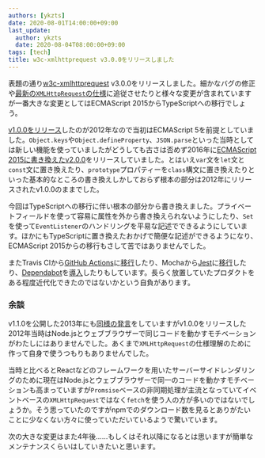 ```yaml
---
authors: [ykzts]
date: 2020-08-01T14:00:00+09:00
last_update:
  author: ykzts
  date: 2020-08-04T08:00:00+09:00
tags: [tech]
title: w3c-xmlhttprequest v3.0.0をリリースしました
---
```


表題の通り[w3c-xmlhttprequest](https://www.npmjs.com/package/w3c-xmlhttprequest) v3.0.0をリリースしました。細かなバグの修正や[最新の`XMLHttpRequest`の仕様](https://xhr.spec.whatwg.org/)に追従させたりと様々な変更が含まれていますが一番大きな変更としてはECMAScript 2015からTypeScriptへの移行でしょう。

<!--truncate-->

[v1.0.0をリリース](../../../../2012/06/23/register-node-xmlhttprequest-to-npm/index.mdx)したのが2012年なので当初はECMAScript 5を前提としていました。`Object.keys`や`Object.defineProperty`、`JSON.parse`といった当時としては新しい機能を使っていましたがどうしても古さは否めず2016年に[ECMAScript 2015に書き換えたv2.0.0](https://github.com/ykzts/node-xmlhttprequest/releases/tag/v2.0.0)をリリースしていました。とはいえ`var`文を`let`文と`const`文に置き換えたり、`prototype`プロパティーを`class`構文に置き換えたりといった基本的なところの書き換えしかしておらず根本の部分は2012年にリリースされたv1.0.0のままでした。

今回はTypeScriptへの移行に伴い根本の部分から書き換えました。プライベートフィールドを使って容易に属性を外から書き換えられないようにしたり、`Set`を使って`EventListener`のハンドリングを平易な記述でできるようにしています。ほかにもTypeScriptに置き換えたおかげで簡便な記述ができるようになり、ECMAScript 2015からの移行もさして苦ではありませんでした。

またTravis CIから[GitHub Actions](https://github.com/features/actions)に[移行](https://github.com/ykzts/node-xmlhttprequest/pull/60)したり、Mochaから[Jest](https://jestjs.io/)に[移行](https://github.com/ykzts/node-xmlhttprequest/pull/85)したり、[Dependabot](https://dependabot.com/)を[導入](https://github.com/ykzts/node-xmlhttprequest/pull/65)したりもしています。長らく放置していたプロダクトをある程度近代化できたのではないかという自負があります。

### 余談

v1.1.0を公開した2013年にも[同様の発言](../../../../2013/08/11/w3c-xmlhttprequest/index.mdx)をしていますがv1.0.0をリリースした2012年当時はNode.jsとウェブブラウザーで同じコードを動かすモチベーションがわたしにはありませんでした。あくまで`XMLHttpRequest`の仕様理解のために作って自身で使うつもりもありませんでした。

当時と比べるとReactなどのフレームワークを用いたサーバーサイドレンダリングのために現在はNode.jsとウェブブラウザーで同一のコードを動かすモチベーションも高まっていますが`Promsise`ベースの非同期処理が主流となっていてイベントベースの`XMLHttpRequest`ではなく`fetch`を使う人の方が多いのではないでしょうか。そう思っていたのですがnpmでのダウンロード数を見るとありがたいことに少なくない方々に使っていただいているようで驚いています。

次の大きな変更はまた4年後……もしくはそれ以降になるとは思いますが簡単なメンテナンスくらいはしていきたいと思います。
